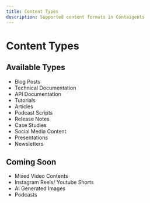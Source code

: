 ```yaml
---
title: Content Types
description: Supported content formats in Contaigents
---
```


# Content Types

## Available Types
- Blog Posts
- Technical Documentation
- API Documentation
- Tutorials
- Articles
- Podcast Scripts
- Release Notes
- Case Studies
- Social Media Content
- Presentations
- Newsletters

## Coming Soon
- Mixed Video Contents
- Instagram Reels/ Youtube Shorts
- AI Generated Images
- Podcasts